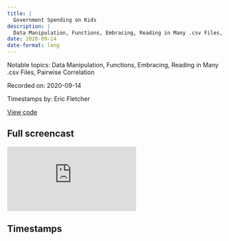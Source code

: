 ```yaml
---
title: |
  Government Spending on Kids
description: |
  Data Manipulation, Functions, Embracing, Reading in Many .csv Files, Pairwise Correlation
date: 2020-09-14
date-format: long
---
```


Notable topics: Data Manipulation, Functions, Embracing, Reading in Many .csv Files, Pairwise Correlation

Recorded on: 2020-09-14

Timestamps by: Eric Fletcher

[View code](https://github.com/dgrtwo/data-screencasts/blob/master/2020_09_15_government_spending_kids.Rmd)

## Full screencast

<iframe class="video" src="https://www.youtube.com/embed/dHRPrVsnNwo" title="YouTube video player" frameborder="0" allow="accelerometer; autoplay; clipboard-write; encrypted-media; gyroscope; picture-in-picture" allowfullscreen></iframe>

## Timestamps

<script id="timestamps" type="application-json">[{"timestamp_with_hours":"0:6:15","description":"Using `geom_line` and `summarize` to visualize education spending over time. First for all states. Then individual states. Then small groups of states using `%in%`. Then in random groups of size n using `%in%` and `sample` with `unique`. `fct_reorder` is used to reorder `state` factor levels by sorting along the `inf_adj` variable. \n\n`geom_vline` used to add reference to the 2009 financial crisis.","functions":"geom_line | summarize | unique | sample | facet_wrap | fct_reorder | theme_tufte | geom_vline","packages":"ggplot | dplyr | base | ggthemes | forcats","timestamp_sec":375},{"timestamp_with_hours":"0:16:00","description":"Take the previous chart setting the `inf_adj_perchild` for the first year  `1997` to `100%` in order to show a measure of increase from `100%` as opposed to absolute value for change over time for each state relative to `1997`.  `geom_hline` used to add reference for the `100%` starting point. David ends up changing the starting point from `100%` to `0%`\n\n`fct_reorder` with `max` used to reorder the plots in descending order based on highest peak values.\n\nDavid briefly mentions the [small multiples](https://www.sharpsightlabs.com/blog/small-multiples-ggplot/#:~:text=The%20small%20multiples%20technique%20is,groups%20or%20comparing%20over%20time.&text=In%20contrast%2C%20R's%20GGPlot2%20package,multiples%20extraordinarily%20easy%20to%20create.) approach to analyzing data.","functions":"geom_line | summarize | unique | sample | facet_wrap | fct_reorder | theme_tufte | geom_vline | geom_hline","packages":"ggplot | dplyr | base | ggthemes | forcats","timestamp_sec":960},{"timestamp_with_hours":"0:23:35","description":"Create a `function` named `plot_changed_faceted` to make it easier to visualize the many other variables included in the dataset.","functions":"function","timestamp_sec":1415},{"timestamp_with_hours":"0:27:25","description":"Create a `function` named `plot_faceted` with a `{{ y_axis }}` [embracing](https://dplyr.tidyverse.org/articles/programming.html) argument. Adding this function creates two stages: one for data transformation and another for plotting.","functions":"function","timestamp_sec":1645},{"timestamp_with_hours":"0:37:05","description":"Use the `dir` function with `pattern` and `purrr` package's `map_df` function to read in many different `.csv` files with GDP values for each state. \n\nTroubleshooting `Can't combine <character> and <double> columns` error using `function` and `mutate` with `across` and `as.numeric`.\n\nExtract state name from filename using `extract` from `tidyr` and `regular expression`.","functions":"dir | map_df | function | set_names | pivot_longer | separate | extract","packages":"base | purr | tidyr","timestamp_sec":2225},{"timestamp_with_hours":"0:50:50","description":"Unsuccessful attempt at importing state population data via a not user friendly dataset from `census.gov` by skipping the first 3 rows of the Excel file.","functions":"read_xlsx","packages":"readxl","timestamp_sec":3050},{"timestamp_with_hours":"0:54:22","description":"Use `geom_col` to see which states spend the most for each child for a single variable and multiple variables using `%in%`.\n\nUse `scale_fill_discrete` with `guide_legend(reverse = TRUE)` to change the ordering of the legend.","functions":"geom_col | fct_reorder | scale_fill_discrete","packages":"ggplot | forcats","timestamp_sec":3262},{"timestamp_with_hours":"0:57:40","description":"Use `geom_col` and 'pairwise_corr` to visualize the correlation between variables across states in 2016 using `pairwise correlation`.","functions":"pairwise_corr | fct_reorder","packages":"widyr","timestamp_sec":3460},{"timestamp_with_hours":"1:02:02","description":"Use ` geom_point` to plot `inf_adjust_perchild_PK12ed` versus `inf_adj_perchild_highered`. `geom_text` used to apply state names to each point.","functions":"pivot_wider | geom_point |geom_text","packages":"ggplot | tidyr","timestamp_sec":3722},{"timestamp_with_hours":"1:05:00","description":"Summary of screencast.","timestamp_sec":3900}]</script>
